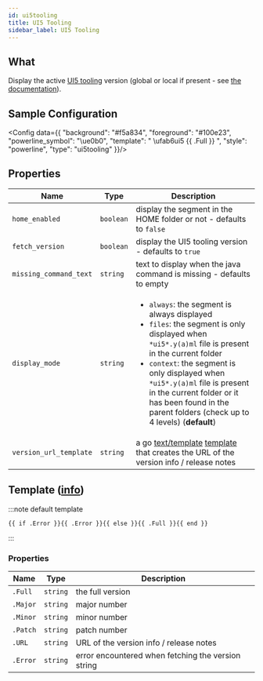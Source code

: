 ```yaml
---
id: ui5tooling
title: UI5 Tooling
sidebar_label: UI5 Tooling
---
```


## What

Display the active [UI5 tooling][ui5-homepage] version (global or local if present -
see [the documentation][ui5-version-help]).

## Sample Configuration


<Config data={{
  "background": "#f5a834",
  "foreground": "#100e23",
  "powerline_symbol": "\ue0b0",
  "template": " \ufab6ui5 {{ .Full }} ",
  "style": "powerline",
  "type": "ui5tooling"
}}/>

## Properties

| Name                   | Type      | Description                                                                                                                                                                                                                                                                                                                                                 |
| ---------------------- | --------- | ----------------------------------------------------------------------------------------------------------------------------------------------------------------------------------------------------------------------------------------------------------------------------------------------------------------------------------------------------------- |
| `home_enabled`         | `boolean` | display the segment in the HOME folder or not - defaults to `false`                                                                                                                                                                                                                                                                                         |
| `fetch_version`        | `boolean` | display the UI5 tooling version - defaults to `true`                                                                                                                                                                                                                                                                                                        |
| `missing_command_text` | `string`  | text to display when the java command is missing - defaults to empty                                                                                                                                                                                                                                                                                        |
| `display_mode`         | `string`  | <ul><li>`always`: the segment is always displayed</li><li>`files`: the segment is only displayed when `*ui5*.y(a)ml` file is present in the current folder</li><li>`context`: the segment is only displayed when `*ui5*.y(a)ml` file is present in the current folder or it has been found in the parent folders (check up to 4 levels) (**default**) </li></ul> |
| `version_url_template` | `string`  | a go [text/template][go-text-template] [template][templates] that creates the URL of the version info / release notes                                                                                                                                                                                                                                       |

## Template ([info][templates])

:::note default template

```template
{{ if .Error }}{{ .Error }}{{ else }}{{ .Full }}{{ end }}
```

:::

### Properties

| Name     | Type     | Description                                        |
| -------- | -------- | -------------------------------------------------- |
| `.Full`  | `string` | the full version                                   |
| `.Major` | `string` | major number                                       |
| `.Minor` | `string` | minor number                                       |
| `.Patch` | `string` | patch number                                       |
| `.URL`   | `string` | URL of the version info / release notes            |
| `.Error` | `string` | error encountered when fetching the version string |

[go-text-template]: https://golang.org/pkg/text/template/
[templates]: /docs/configuration/templates
[ui5-homepage]: https://sap.github.io/ui5-tooling
[ui5-version-help]: https://sap.github.io/ui5-tooling/pages/CLI/#ui5-versions
